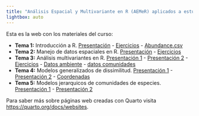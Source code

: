 ```yaml
---
title: "Análisis Espacial y Multivariante en R (AEMeR) aplicados a estudios de Biodiversidad"
lightbox: auto
---
```


Esta es la web con los materiales del curso:

* **Tema 1:** Introducción a R. [Presentación](AEMER-1_Intro.pdf){target="_blank"} - [Ejercicios](AEMER-1-Ejercicios.qmd){target="_blank"} - [Abundance.csv](data/Abundance.csv){target="_blank"}
* **Tema 2:** Manejo de datos espaciales en R. [Presentación](AEMER-2_Analisis_espacial.qmd){target="_blank"} - [Ejercicios](AEMER-2_Ejercicios.qmd){target="_blank"}
* **Tema 3:** Análisis multivariantes en R. [Presentación 1](AEMER-3_Analisis_multivariante.pdf){target="_blank"} - [Presentación 2](AEMER-3_Analisis_multivariante.qmd){target="_blank"} - [Ejercicios](AEMER-3_Ejercicios.qmd){target="_blank"} - [Datos ambiente](data/sciberras_ambiente.xlsx){target="_blank"} - [datos comunidades](data/sciberras_especies.xlsx){target="_blank"}
* **Tema 4:** Modelos generalizados de dissimilitud. [Presentación 1](AEMER-4_GDM.pdf){target="_blank"} - [Presentación 2](AEMER-4_GDM.qmd){target="_blank"} - [Coordenadas](data/sciberras_coords.xlsx){target="_blank"}
* **Tema 5:** Modelos jerarquicos de comunidades de especies. [Presentación 1](AEMER-5_HMSC.pdf){target="_blank"} - [Presentación 2](AEMER-5_HMSC.qmd){target="_blank"}


Para saber más sobre páginas web creadas con Quarto visita <https://quarto.org/docs/websites>.

